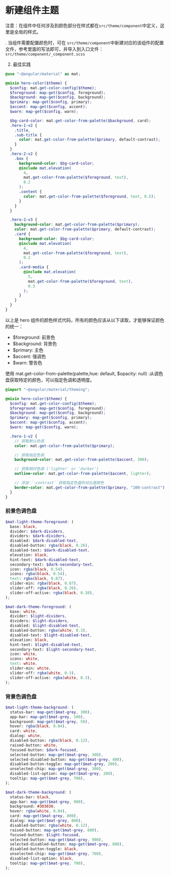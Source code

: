 
<Meta title="开发/组件主题" id="create-theme" />

# 新建组件主题

注意：在组件中任何涉及到颜色部分在样式都在`src/theme/component`中定义，这里是全局的样式。

. 当组件需要配置颜色时，可在 `src/theme/component`中新建对应的该组件的配置文件，参考里面的写法即可，并导入到入口文件：`src/theme/component/_component.scss`

2. 最佳实践

```scss
@use "~@angular/material" as mat;

@mixin hero-color($theme) {
  $config: mat.get-color-config($theme);
  $foreground: map-get($config, foreground);
  $background: map-get($config, background);
  $primary: map-get($config, primary);
  $accent: map-get($config, accent);
  $warn: map-get($config, warn);

  $bg-card-color: mat.get-color-from-palette($background, card);
  .hero-1-v2 {
    .title,
    .sub-title {
      color: mat.get-color-from-palette($primary, default-contrast);
    }
  }
  .hero-2-v2 {
    .box {
      background-color: $bg-card-color;
      @include mat.elevation(
        4,
        mat.get-color-from-palette($foreground, text),
        0.2
      );
      .content {
        color: mat.get-color-from-palette($foreground, text, 0.5);
      }
    }
  }

  .hero-2-v3 {
    background-color: mat.get-color-from-palette($primary);
    color: mat.get-color-from-palette($primary, default-contrast);
    .card {
      background-color: $bg-card-color;
      @include mat.elevation(
        4,
        mat.get-color-from-palette($foreground, text),
        0.2
      );
      .card-media {
        @include mat.elevation(
          5,
          mat.get-color-from-palette($foreground, text),
          0.3
        );
      }
    }
  }
}
```

以上是 hero 组件的颜色样式代码，所有的颜色应该从以下读取，才能够保证颜色的统一：

- $foreground: 前景色
- $background: 背景色
- $primary: 主色
- $accent: 强调色
- $warn: 警告色

使用 mat.get-color-from-palette(palette,hue: default, $opacity: null) :从调色盘获取特定的颜色，可以指定色调和透明度。

```scss
@import "~@angular/material/theming";

@mixin hero-color($theme) {
  $config: mat.get-color-config($theme);
  $foreground: map-get($config, foreground);
  $background: map-get($config, background);
  $primary: map-get($config, primary);
  $accent: map-get($config, accent);
  $warn: map-get($config, warn);

  .hero-1-v2 {
    // 获取默认色调
    color: mat.get-color-from-palette($primary);

    // 获取指定色调
    background-color: mat.get-color-from-palette($accent, 300);

    // 获取相对色调 ('lighter' or 'darker')
    outline-color: mat.get-color-from-palette($accent, lighter);

    // 添加 `-contrast` 获取指定色盘的对比度颜色
    border-color: mat.get-color-from-palette($primary, "100-contrast");
  }
}
```

### 前景色调色盘

```scss
$mat-light-theme-foreground: (
  base: black,
  divider: $dark-dividers,
  dividers: $dark-dividers,
  disabled: $dark-disabled-text,
  disabled-button: rgba(black, 0.26),
  disabled-text: $dark-disabled-text,
  elevation: black,
  hint-text: $dark-disabled-text,
  secondary-text: $dark-secondary-text,
  icon: rgba(black, 0.54),
  icons: rgba(black, 0.54),
  text: rgba(black, 0.87),
  slider-min: rgba(black, 0.87),
  slider-off: rgba(black, 0.26),
  slider-off-active: rgba(black, 0.38),
);

$mat-dark-theme-foreground: (
  base: white,
  divider: $light-dividers,
  dividers: $light-dividers,
  disabled: $light-disabled-text,
  disabled-button: rgba(white, 0.3),
  disabled-text: $light-disabled-text,
  elevation: black,
  hint-text: $light-disabled-text,
  secondary-text: $light-secondary-text,
  icon: white,
  icons: white,
  text: white,
  slider-min: white,
  slider-off: rgba(white, 0.3),
  slider-off-active: rgba(white, 0.3),
);
```

### 背景色调色盘

```scss
$mat-light-theme-background: (
  status-bar: map-get($mat-grey, 300),
  app-bar: map-get($mat-grey, 100),
  background: map-get($mat-grey, 50),
  hover: rgba(black, 0.04),
  card: white,
  dialog: white,
  disabled-button: rgba(black, 0.12),
  raised-button: white,
  focused-button: $dark-focused,
  selected-button: map-get($mat-grey, 300),
  selected-disabled-button: map-get($mat-grey, 400),
  disabled-button-toggle: map-get($mat-grey, 200),
  unselected-chip: map-get($mat-grey, 300),
  disabled-list-option: map-get($mat-grey, 200),
  tooltip: map-get($mat-grey, 700),
);

$mat-dark-theme-background: (
  status-bar: black,
  app-bar: map-get($mat-grey, 900),
  background: #303030,
  hover: rgba(white, 0.04),
  card: map-get($mat-grey, 800),
  dialog: map-get($mat-grey, 800),
  disabled-button: rgba(white, 0.12),
  raised-button: map-get($mat-grey, 800),
  focused-button: $light-focused,
  selected-button: map-get($mat-grey, 900),
  selected-disabled-button: map-get($mat-grey, 800),
  disabled-button-toggle: black,
  unselected-chip: map-get($mat-grey, 700),
  disabled-list-option: black,
  tooltip: map-get($mat-grey, 700),
);
```

